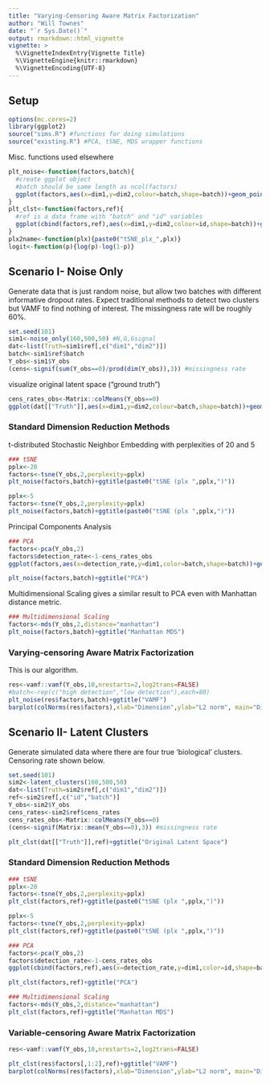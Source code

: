 ```yaml
---
title: "Varying-Censoring Aware Matrix Factorization"
author: "Will Townes"
date: "`r Sys.Date()`"
output: rmarkdown::html_vignette
vignette: >
  %\VignetteIndexEntry{Vignette Title}
  %\VignetteEngine{knitr::rmarkdown}
  %\VignetteEncoding{UTF-8}
---
```


## Setup

```r
options(mc.cores=2)
library(ggplot2)
source("sims.R") #functions for doing simulations
source("existing.R") #PCA, tSNE, MDS wrapper functions
```

Misc. functions used elsewhere

```r
plt_noise<-function(factors,batch){
  #create ggplot object
  #batch should be same length as ncol(factors)
  ggplot(factors,aes(x=dim1,y=dim2,colour=batch,shape=batch))+geom_point(size=3)+theme_classic()+labs(x="Dimension 1",y="Dimension 2")+theme(legend.position = "top")
}
plt_clst<-function(factors,ref){
  #ref is a data frame with "batch" and "id" variables
  ggplot(cbind(factors,ref),aes(x=dim1,y=dim2,colour=id,shape=batch))+geom_point(size=3)+theme_classic()+labs(x="Dimension 1",y="Dimension 2")+theme(legend.position = "top")
}
plx2name<-function(plx){paste0("tSNE_plx_",plx)}
logit<-function(p){log(p)-log(1-p)}
```

## Scenario I- Noise Only

Generate data that is just random noise, but allow two batches with different informative dropout rates. Expect traditional methods to detect two clusters but VAMF to find nothing of interest. The missingness rate will be roughly 60%.

```r
set.seed(101)
sim1<-noise_only(160,500,50) #N,G,Gsignal
dat<-list(Truth=sim1$ref[,c("dim1","dim2")])
batch<-sim1$ref$batch
Y_obs<-sim1$Y_obs
(cens<-signif(sum(Y_obs==0)/prod(dim(Y_obs)),3)) #missingness rate
```

visualize original latent space ("ground truth")

```r
cens_rates_obs<-Matrix::colMeans(Y_obs==0)
ggplot(dat[["Truth"]],aes(x=dim1,y=dim2,colour=batch,shape=batch))+geom_point(size=3)+theme_classic()+ggtitle("Original Latent Space")+labs(x="Dimension 1",y="Dimension 2")+theme(legend.position="top")
```

### Standard Dimension Reduction Methods

t-distributed Stochastic Neighbor Embedding with perplexities of 20 and 5

```r
### tSNE
pplx<-20
factors<-tsne(Y_obs,2,perplexity=pplx)
plt_noise(factors,batch)+ggtitle(paste0("tSNE (plx ",pplx,")"))

pplx<-5
factors<-tsne(Y_obs,2,perplexity=pplx)
plt_noise(factors,batch)+ggtitle(paste0("tSNE (plx ",pplx,")"))
```

Principal Components Analysis

```r
### PCA
factors<-pca(Y_obs,2)
factors$detection_rate<-1-cens_rates_obs
ggplot(factors,aes(x=detection_rate,y=dim1,color=batch,shape=batch))+geom_point(size=3)+theme_classic()+ggtitle("PC1 vs detection rates")+labs(x="Detection Rate",y="Dimension 1")+theme(legend.position="top")

plt_noise(factors,batch)+ggtitle("PCA")
```

Multidimensional Scaling gives a similar result to PCA even with Manhattan distance metric.

```r
### Multidimensional Scaling
factors<-mds(Y_obs,2,distance="manhattan")
plt_noise(factors,batch)+ggtitle("Manhattan MDS")
```

### Varying-censoring Aware Matrix Factorization

This is our algorithm.

```r
res<-vamf::vamf(Y_obs,10,nrestarts=2,log2trans=FALSE)
#batch<-rep(c("high detection","low detection"),each=80)
plt_noise(res$factors,batch)+ggtitle("VAMF")
barplot(colNorms(res$factors),xlab="Dimension",ylab="L2 norm", main="Dimension Learning")
```

## Scenario II- Latent Clusters

Generate simulated data where there are four true 'biological' clusters. Censoring rate shown below.

```r
set.seed(101)
sim2<-latent_clusters(160,500,50)
dat<-list(Truth=sim2$ref[,c("dim1","dim2")])
ref<-sim2$ref[,c("id","batch")]
Y_obs<-sim2$Y_obs
cens_rates<-sim2$ref$cens_rates
cens_rates_obs<-Matrix::colMeans(Y_obs==0)
(cens<-signif(Matrix::mean(Y_obs==0),3)) #missingness rate

plt_clst(dat[["Truth"]],ref)+ggtitle("Original Latent Space")
```

### Standard Dimension Reduction Methods

```r
### tSNE
pplx<-20
factors<-tsne(Y_obs,2,perplexity=pplx)
plt_clst(factors,ref)+ggtitle(paste0("tSNE (plx ",pplx,")"))

pplx<-5
factors<-tsne(Y_obs,2,perplexity=pplx)
plt_clst(factors,ref)+ggtitle(paste0("tSNE (plx ",pplx,")"))
```

```r
### PCA
factors<-pca(Y_obs,2)
factors$detection_rate<-1-cens_rates_obs
ggplot(cbind(factors,ref),aes(x=detection_rate,y=dim1,color=id,shape=batch))+geom_point(size=3)+theme_classic()+ggtitle("PC1 correlates with cell-specific detection")+labs(x="Detection Rate",y="Dimension 1")+theme(legend.position="top")

plt_clst(factors,ref)+ggtitle("PCA")
```

```r
### Multidimensional Scaling
factors<-mds(Y_obs,2,distance="manhattan")
plt_clst(factors,ref)+ggtitle("Manhattan MDS")
```

### Variable-censoring Aware Matrix Factorization

```r
res<-vamf::vamf(Y_obs,10,nrestarts=2,log2trans=FALSE)

plt_clst(res$factors[,1:2],ref)+ggtitle("VAMF")
barplot(colNorms(res$factors),xlab="Dimension",ylab="L2 norm", main="Dimension Learning")
```
